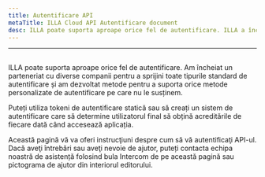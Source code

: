 ```yaml
---
title: Autentificare API
metaTitle: ILLA Cloud API Autentificare document
desc: ILLA poate suporta aproape orice fel de autentificare. ILLA a încheiat un parteneriat cu diverse companii pentru a sprijini toate tipurile standard de autentificare și a dezvoltat de asemenea metode pentru a suporta orice metode personalizate de autentificare pe care nu le susținem nativ.
---
```


* * *

## <Heading hidden>Autentificare API</Heading>

ILLA poate suporta aproape orice fel de autentificare. Am încheiat un parteneriat cu diverse companii pentru a sprijini toate tipurile standard de autentificare și am dezvoltat metode pentru a suporta orice metode personalizate de autentificare pe care nu le susținem.

Puteți utiliza tokeni de autentificare statică sau să creați un sistem de autentificare care să determine utilizatorul final să obțină acreditările de fiecare dată când accesează aplicația.

Această pagină vă va oferi instrucţiuni despre cum să vă autentificaţi API-ul. Dacă aveţi întrebări sau aveţi nevoie de ajutor, puteți contacta echipa noastră de asistență folosind bula Intercom de pe această pagină sau pictograma de ajutor din interiorul editorului.
